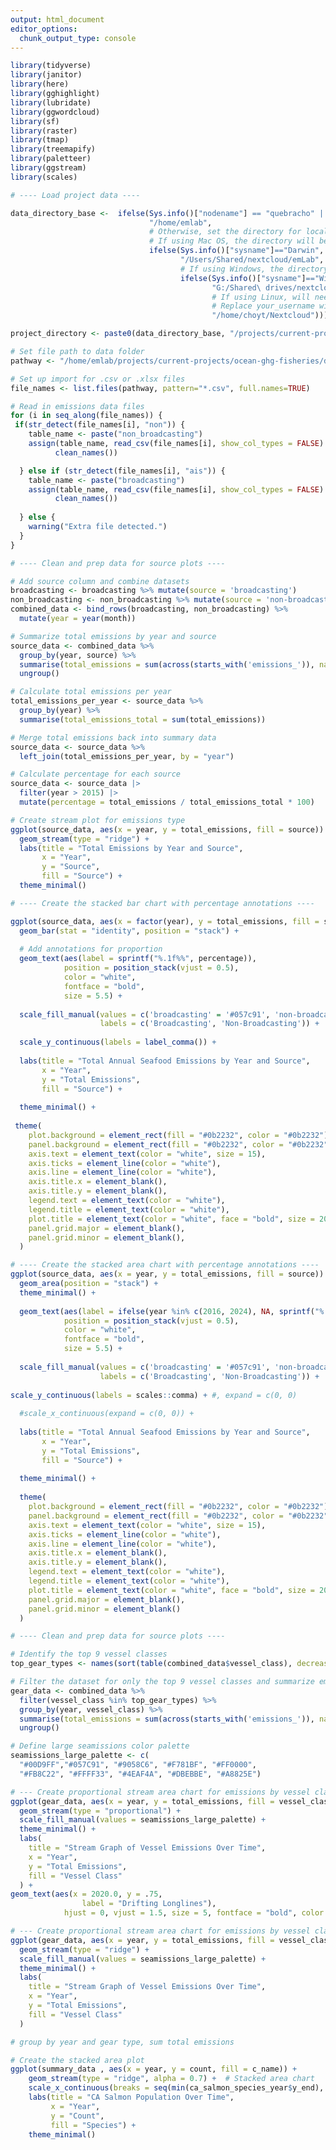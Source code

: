 ```yaml
---
output: html_document
editor_options: 
  chunk_output_type: console
---
```


```r


library(tidyverse)
library(janitor)
library(here)
library(gghighlight)
library(lubridate)
library(ggwordcloud)
library(sf)
library(raster)
library(tmap)
library(treemapify)
library(paletteer)
library(ggstream)
library(scales)
```


```r

# ---- Load project data ----

data_directory_base <-  ifelse(Sys.info()["nodename"] == "quebracho" | Sys.info()["nodename"] == "sequoia",
                               "/home/emlab",
                               # Otherwise, set the directory for local machines based on the OS
                               # If using Mac OS, the directory will be automatically set as follows
                               ifelse(Sys.info()["sysname"]=="Darwin",
                                      "/Users/Shared/nextcloud/emLab",
                                      # If using Windows, the directory will be automatically set as follows
                                      ifelse(Sys.info()["sysname"]=="Windows",
                                             "G:/Shared\ drives/nextcloud/emLab",
                                             # If using Linux, will need to manually modify the following directory path based on their user name
                                             # Replace your_username with your local machine user name
                                             "/home/choyt/Nextcloud")))

project_directory <- paste0(data_directory_base, "/projects/current-projects/ocean-ghg-fisheries/data/processed/gfw-emissions/")

# Set file path to data folder
pathway <- "/home/emlab/projects/current-projects/ocean-ghg-fisheries/data/processed/gfw_emissions/"

# Set up import for .csv or .xlsx files
file_names <- list.files(pathway, pattern="*.csv", full.names=TRUE)

# Read in emissions data files
for (i in seq_along(file_names)) {
 if(str_detect(file_names[i], "non")) {
    table_name <- paste("non_broadcasting")
    assign(table_name, read_csv(file_names[i], show_col_types = FALSE) %>%
          clean_names())

  } else if (str_detect(file_names[i], "ais")) {
    table_name <- paste("broadcasting")
    assign(table_name, read_csv(file_names[i], show_col_types = FALSE) %>%
          clean_names())
    
  } else {
    warning("Extra file detected.")
  }
}
```


```r
# ---- Clean and prep data for source plots ----

# Add source column and combine datasets
broadcasting <- broadcasting %>% mutate(source = 'broadcasting')
non_broadcasting <- non_broadcasting %>% mutate(source = 'non-broadcasting')
combined_data <- bind_rows(broadcasting, non_broadcasting) %>%
  mutate(year = year(month))

# Summarize total emissions by year and source
source_data <- combined_data %>%
  group_by(year, source) %>%
  summarise(total_emissions = sum(across(starts_with('emissions_')), na.rm = TRUE)) %>%
  ungroup()

# Calculate total emissions per year
total_emissions_per_year <- source_data %>%
  group_by(year) %>%
  summarise(total_emissions_total = sum(total_emissions))

# Merge total emissions back into summary data
source_data <- source_data %>%
  left_join(total_emissions_per_year, by = "year")

# Calculate percentage for each source
source_data <- source_data |>
  filter(year > 2015) |>
  mutate(percentage = total_emissions / total_emissions_total * 100)
```


```r
# Create stream plot for emissions type 
ggplot(source_data, aes(x = year, y = total_emissions, fill = source)) +
  geom_stream(type = "ridge") +
  labs(title = "Total Emissions by Year and Source",
       x = "Year",
       y = "Source",
       fill = "Source") +
  theme_minimal()
```


```r

# ---- Create the stacked bar chart with percentage annotations ---- 

ggplot(source_data, aes(x = factor(year), y = total_emissions, fill = source)) +
  geom_bar(stat = "identity", position = "stack") +
  
  # Add annotations for proportion
  geom_text(aes(label = sprintf("%.1f%%", percentage)),
            position = position_stack(vjust = 0.5),
            color = "white",
            fontface = "bold",
            size = 5.5) +
  
  scale_fill_manual(values = c('broadcasting' = '#057c91', 'non-broadcasting' = '#ff0000'),
                    labels = c('Broadcasting', 'Non-Broadcasting')) +
  
  scale_y_continuous(labels = label_comma()) +
  
  labs(title = "Total Annual Seafood Emissions by Year and Source",
       x = "Year",
       y = "Total Emissions",
       fill = "Source") +
  
  theme_minimal() +
  
 theme(
    plot.background = element_rect(fill = "#0b2232", color = "#0b2232"),
    panel.background = element_rect(fill = "#0b2232", color = "#0b2232"),
    axis.text = element_text(color = "white", size = 15),
    axis.ticks = element_line(color = "white"),
    axis.line = element_line(color = "white"),
    axis.title.x = element_blank(),
    axis.title.y = element_blank(),
    legend.text = element_text(color = "white"),
    legend.title = element_text(color = "white"),
    plot.title = element_text(color = "white", face = "bold", size = 20),
    panel.grid.major = element_blank(),
    panel.grid.minor = element_blank(),
  )
```


```r
# ---- Create the stacked area chart with percentage annotations ---- 
ggplot(source_data, aes(x = year, y = total_emissions, fill = source)) +
  geom_area(position = "stack") + 
  theme_minimal() +
  
  geom_text(aes(label = ifelse(year %in% c(2016, 2024), NA, sprintf("%.1f%%", percentage))),
            position = position_stack(vjust = 0.5),
            color = "white",
            fontface = "bold",
            size = 5.5) +
  
  scale_fill_manual(values = c('broadcasting' = '#057c91', 'non-broadcasting' = '#ff0000'),
                    labels = c('Broadcasting', 'Non-Broadcasting')) +
  
scale_y_continuous(labels = scales::comma) + #, expand = c(0, 0)
   
  #scale_x_continuous(expand = c(0, 0)) +
  
  labs(title = "Total Annual Seafood Emissions by Year and Source",
       x = "Year",
       y = "Total Emissions",
       fill = "Source") +
  
  theme_minimal() +
  
  theme(
    plot.background = element_rect(fill = "#0b2232", color = "#0b2232"),
    panel.background = element_rect(fill = "#0b2232", color = "#0b2232"),
    axis.text = element_text(color = "white", size = 15),
    axis.ticks = element_line(color = "white"),
    axis.line = element_line(color = "white"),
    axis.title.x = element_blank(),
    axis.title.y = element_blank(),
    legend.text = element_text(color = "white"),
    legend.title = element_text(color = "white"),
    plot.title = element_text(color = "white", face = "bold", size = 20),
    panel.grid.major = element_blank(),
    panel.grid.minor = element_blank()
  )
```


```r
# ---- Clean and prep data for source plots ----

# Identify the top 9 vessel classes
top_gear_types <- names(sort(table(combined_data$vessel_class), decreasing = TRUE))[1:9]

# Filter the dataset for only the top 9 vessel classes and summarize emissions
gear_data <- combined_data %>%
  filter(vessel_class %in% top_gear_types) %>%
  group_by(year, vessel_class) %>%  
  summarise(total_emissions = sum(across(starts_with('emissions_')), na.rm = TRUE)) %>% 
  ungroup()

```


```r
# Define large seamissions color palette
seamissions_large_palette <- c(
  "#00D9FF","#057C91", "#9058C6", "#F781BF", "#FF0000", 
  "#FB8C22", "#FFFF33", "#4EAF4A", "#DBEBBE", "#A8825E")
```

```r
# --- Create proportional stream area chart for emissions by vessel class ----
ggplot(gear_data, aes(x = year, y = total_emissions, fill = vessel_class)) +
  geom_stream(type = "proportional") +
  scale_fill_manual(values = seamissions_large_palette) +
  theme_minimal() +
  labs(
    title = "Stream Graph of Vessel Emissions Over Time",
    x = "Year",
    y = "Total Emissions",
    fill = "Vessel Class"
  ) + 
geom_text(aes(x = 2020.0, y = .75, 
                label = "Drifting Longlines"), 
            hjust = 0, vjust = 1.5, size = 5, fontface = "bold", color = "black") 
```

```r
# --- Create proportional stream area chart for emissions by vessel class ----
ggplot(gear_data, aes(x = year, y = total_emissions, fill = vessel_class)) +
  geom_stream(type = "ridge") +
  scale_fill_manual(values = seamissions_large_palette) +
  theme_minimal() +
  labs(
    title = "Stream Graph of Vessel Emissions Over Time",
    x = "Year",
    y = "Total Emissions",
    fill = "Vessel Class"
  )
```


```r


# group by year and gear type, sum total emissions

# Create the stacked area plot
ggplot(summary_data , aes(x = year, y = count, fill = c_name)) +
    geom_stream(type = "ridge", alpha = 0.7) +  # Stacked area chart
    scale_x_continuous(breaks = seq(min(ca_salmon_species_year$y_end), max(ca_salmon_species_year$y_end), by = 5)) + # Adjust X-axis breaks
    labs(title = "CA Salmon Population Over Time",
         x = "Year",
         y = "Count",
         fill = "Species") +
    theme_minimal()
```



